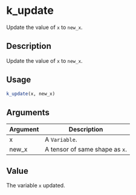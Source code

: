 # k_update


Update the value of ``x`` to ``new_x``.




## Description

Update the value of ``x`` to ``new_x``.





## Usage
```r
k_update(x, new_x)
```




## Arguments


Argument      |Description
------------- |----------------
x | A ``Variable``.
new_x | A tensor of same shape as ``x``.





## Value

The variable ``x`` updated.





